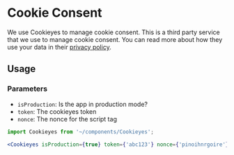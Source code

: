 
<Meta title="Utilities/CookieConsent" />

<h1>Cookie Consent</h1>

We use Cookieyes to manage cookie consent. This is a third party service that we use to manage cookie consent.
You can read more about how they use your data in their [privacy policy](https://cookieyes.com/privacy-policy/).

<h2>Usage</h2>
<h3>Parameters</h3>

- `isProduction`: Is the app in production mode?
- `token`: The cookieyes token
- `nonce`: The nonce for the script tag

 ~~~jsx
import Cookieyes from '~/components/Cookieyes';

<Cookieyes isProduction={true} token={'abc123'} nonce={'pinoihnrgoire'}/>
 ~~~
